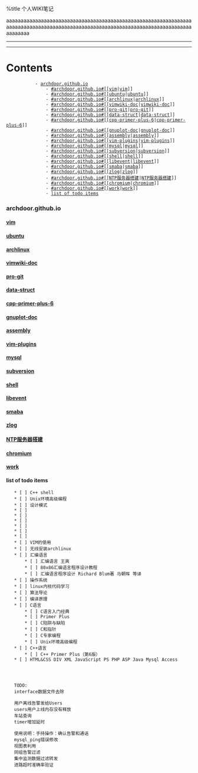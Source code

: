 %title 个人WIKI笔记

aaaaaaaaaaaaaaaaaaaaaaaaaaaaaaaaaaaaaaaaaaaaaaaaaaaaaaaaaaaaaaaaaaaaaaaaaaaaaaaaaaaaaaaaaaaaaaaaaaaaaaaaaaaaaaaaaaaaaaaaaaaaaaaaaaaaaaaa

----
----

= Contents =
            - [[#archdoor.github.io|archdoor.github.io]]
                - [[#archdoor.github.io#[[vim]]|[[vim]]]]
                - [[#archdoor.github.io#[[ubuntu]]|[[ubuntu]]]]
                - [[#archdoor.github.io#[[archlinux]]|[[archlinux]]]]
                - [[#archdoor.github.io#[[vimwiki-doc]]|[[vimwiki-doc]]]]
                - [[#archdoor.github.io#[[pro-git]]|[[pro-git]]]]
                - [[#archdoor.github.io#[[data-struct]]|[[data-struct]]]]
                - [[#archdoor.github.io#[[cpp-primer-plus-6]]|[[cpp-primer-plus-6]]]]
                - [[#archdoor.github.io#[[gnuplot-doc]]|[[gnuplot-doc]]]]
                - [[#archdoor.github.io#[[assembly]]|[[assembly]]]]
                - [[#archdoor.github.io#[[vim-plugins]]|[[vim-plugins]]]]
                - [[#archdoor.github.io#[[mysql]]|[[mysql]]]]
                - [[#archdoor.github.io#[[subversion]]|[[subversion]]]]
                - [[#archdoor.github.io#[[shell]]|[[shell]]]]
                - [[#archdoor.github.io#[[libevent]]|[[libevent]]]]
                - [[#archdoor.github.io#[[smaba]]|[[smaba]]]]
                - [[#archdoor.github.io#[[zlog]]|[[zlog]]]]
                - [[#archdoor.github.io#[[NTP服务器搭建]]|[[NTP服务器搭建]]]]
                - [[#archdoor.github.io#[[chromium]]|[[chromium]]]]
                - [[#archdoor.github.io#[[work]]|[[work]]]]
                - [[#archdoor.github.io#list of todo items|list of todo items]]

=== archdoor.github.io ===
==== [[vim]] ====
==== [[ubuntu]] ====
==== [[archlinux]] ====
==== [[vimwiki-doc]] ==== 
==== [[pro-git]] ====
==== [[data-struct]] ====
==== [[cpp-primer-plus-6]] ====
==== [[gnuplot-doc]] ====
==== [[assembly]] ====
==== [[vim-plugins]] ====
==== [[mysql]] ====
==== [[subversion]] ====
==== [[shell]] ====
==== [[libevent]] ====
==== [[smaba]] ====
==== [[zlog]] ====
==== [[NTP服务器搭建]] ====
==== [[chromium]] ====
==== [[work]] ====


==== list of todo items ====
	* [ ] C++ shell
	* [ ] Unix环境高级编程
	* [ ] 设计模式
	* [ ] 
	* [ ] 
	* [ ] 
	* [ ] 
	* [ ] 
	* [ ] 
	* [ ] VIM的使用
	* [ ] 无线安装archlinux
	* [ ] 汇编语言
		* [ ] 汇编语言 王爽
		* [ ] 80x86汇编语言程序设计教程
		* [ ] 汇编语言程序设计 Richard Blum著 马朝晖 等译
	* [ ] 操作系统
	* [ ] linux内核代码学习
	* [ ] 算法导论
	* [ ] 编译原理
	* [ ] C语言
		* [ ] C语言入门经典
		* [ ] Primer Plus
		* [ ] C陷阱与缺陷
		* [ ] C和指针
		* [ ] C专家编程
		* [ ] Unix环境高级编程
	* [ ] C++语言
		* [ ] C++ Primer Plus（第6版）
	* [ ] HTML&CSS DIV XML JavaScript PS PHP ASP Java Mysql Access
	
	
	
	
	TODO:
	interface数据文件去除
	
	用户离线告警发给Users
	users用户上线内存没有释放
	车站查询
	timer增加延时
	
	使用说明：手持操作：确认告警和通话
	mysql_ping错误修改
	视图表利用
	同组告警过滤
	集中监测数据过滤转发
	进路超时准确率验证
	
	
	
	
	

	
	
	
	
	
	
	
	
	
	
	
	
	
	
	
	
	
	
	
	
	
	
	
